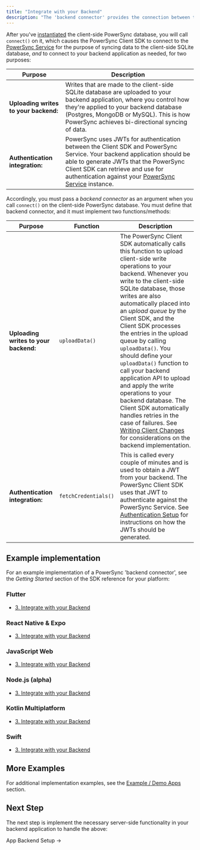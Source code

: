 ```yaml
---
title: "Integrate with your Backend"
description: "The 'backend connector' provides the connection between the PowerSync Client SDK and your backend application."
---
```


After you've [instantiated](/installation/client-side-setup/instantiate-powersync-database) the client-side PowerSync database, you will call `connect()` on it, which causes the PowerSync Client SDK to connect to the [PowerSync Service](/architecture/powersync-service) for the purpose of syncing data to the client-side SQLite database, _and_ to connect to your backend application as needed, for two purposes:

| Purpose | Description |
|---------|-------------|
| **Uploading writes to your backend:** | Writes that are made to the client-side SQLite database are uploaded to your backend application, where you control how they're applied to your backend database (Postgres, MongoDB or MySQL). This is how PowerSync achieves bi-directional syncing of data. |
| **Authentication integration:** | PowerSync uses JWTs for authentication between the Client SDK and PowerSync Service. Your backend application should be able to generate JWTs that the PowerSync Client SDK can retrieve and use for authentication against your [PowerSync Service](/architecture/powersync-service) instance. |

Accordingly, you must pass a _backend connector_ as an argument when you call `connect()` on the client-side PowerSync database. You must define that backend connector, and it must implement two functions/methods:

| Purpose | Function | Description |
|---------|----------|-------------|
| **Uploading writes to your backend:** | `uploadData()` | The PowerSync Client SDK automatically calls this function to upload client-side write operations to your backend. Whenever you write to the client-side SQLite database, those writes are also automatically placed into an _upload queue_ by the Client SDK, and the Client SDK processes the entries in the upload queue by calling `uploadData()`. You should define your `uploadData()` function to call your backend application API to upload and apply the write operations to your backend database. The Client SDK automatically handles retries in the case of failures. See [Writing Client Changes](/installation/app-backend-setup/writing-client-changes) for considerations on the backend implementation. |
| **Authentication integration:** | `fetchCredentials()` | This is called every couple of minutes and is used to obtain a JWT from your backend. The PowerSync Client SDK uses that JWT to authenticate against the PowerSync Service. See [Authentication Setup](/installation/authentication-setup) for instructions on how the JWTs should be generated. |

## Example implementation

For an example implementation of a PowerSync 'backend connector', see the _Getting Started_ section of the SDK reference for your platform:

### <Icon icon="flutter" iconType="solid" size={32}/> Flutter

* [3\. Integrate with your Backend](/client-sdk-references/flutter#3-integrate-with-your-backend)

### <Icon icon="react" iconType="solid" size={32}/> React Native & Expo

* [3\. Integrate with your Backend](/client-sdk-references/react-native-and-expo#3-integrate-with-your-backend)

### <Icon icon="js" iconType="solid" size={32}/> JavaScript Web

* [3\. Integrate with your Backend](/client-sdk-references/javascript-web#3-integrate-with-your-backend)

### <Icon icon="node-js" iconType="solid" size={32}/> Node.js (alpha)

* [3\. Integrate with your Backend](/client-sdk-references/node#3-integrate-with-your-backend)

### <Icon icon="k" iconType="solid" size={32}/> Kotlin Multiplatform

* [3\. Integrate with your Backend](/client-sdk-references/kotlin-multiplatform#3-integrate-with-your-backend)

### <Icon icon="swift" iconType="solid" size={32}/> Swift

* [3\. Integrate with your Backend](/client-sdk-references/swift#3-integrate-with-your-backend)

## More Examples

For additional implementation examples, see the [Example / Demo Apps](/resources/demo-apps-example-projects) section.

## Next Step

The next step is implement the necessary server-side functionality in your backend application to handle the above:

<Card href="/installation/app-backend-setup">
App Backend Setup →
</Card>